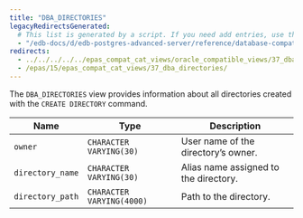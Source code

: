 ```yaml
---
title: "DBA_DIRECTORIES"
legacyRedirectsGenerated:
  # This list is generated by a script. If you need add entries, use the `legacyRedirects` key.
  - "/edb-docs/d/edb-postgres-advanced-server/reference/database-compatibility-for-oracle-developers-reference-guide/9.6/Database_Compatibility_for_Oracle_Developers_Reference_Guide.1.138.html"
redirects:
  - ../../../../../epas_compat_cat_views/oracle_compatible_views/37_dba_directories #generated for docs/epas/reorg-role-use-case-mode
  - /epas/15/epas_compat_cat_views/37_dba_directories/
---
```


<div id="dba_directories" class="registered_link"></div>

The `DBA_DIRECTORIES` view provides information about all directories created with the `CREATE DIRECTORY` command.

| Name             | Type                      | Description                               |
| ---------------- | ------------------------- | ----------------------------------------- |
| `owner`          | `CHARACTER VARYING(30)`   | User name of the directory’s owner.       |
| `directory_name` | `CHARACTER VARYING(30)`   | Alias name assigned to the directory. |
| `directory_path` | `CHARACTER VARYING(4000)` | Path to the directory.                |
